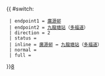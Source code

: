 {{ #switch: {{{format|}}}
  | endpoint1 = [[廣源巴士總站|廣源邨]]
  | endpoint2 = [[九龍塘站]]（[[多福道]]）
  | direction = 2
  | status = {{HK Bus Status|P}}
  | inline = [[廣源巴士總站|廣源邨]] ↔ [[九龍塘站]]（[[多福道]]）
  | normal =
  | full =
}}<noinclude>[[category:新界居民巴士路線模板|8]]</noinclude>